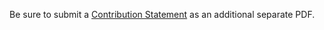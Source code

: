 Be sure to submit a [Contribution Statement](/assignments/overview/#id-contribution-statements) as an additional separate PDF.
